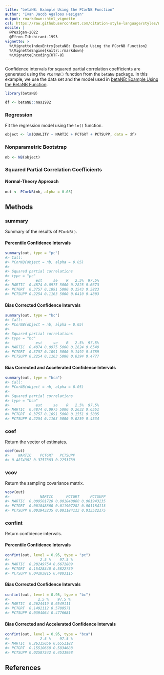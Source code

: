 ```yaml
---
title: "betaNB: Example Using the PCorNB Function"
author: "Ivan Jacob Agaloos Pesigan"
output: rmarkdown::html_vignette
csl: https://raw.githubusercontent.com/citation-style-language/styles/master/apa.csl
nocite: |
  @Pesigan-2022
  @Efron-Tibshirani-1993
vignette: >
  %\VignetteIndexEntry{betaNB: Example Using the PCorNB Function}
  %\VignetteEngine{knitr::rmarkdown}
  %\VignetteEncoding{UTF-8}
---
```




Confidence intervals for
squared partial correlation coefficients
are generated using
the `PCorNB()` function from the `betaNB` package.
In this example,
we use the data set and the model used in
[betaNB: Example Using the BetaNB Function](example-beta-nb.html).


``` r
library(betaNB)
```




``` r
df <- betaNB::nas1982
```

### Regression

Fit the regression model using the `lm()` function.


``` r
object <- lm(QUALITY ~ NARTIC + PCTGRT + PCTSUPP, data = df)
```

### Nonparametric Bootstrap


``` r
nb <- NB(object)
```

### Squared Partial Correlation Coefficients

#### Normal-Theory Approach


``` r
out <- PCorNB(nb, alpha = 0.05)
```

## Methods

### summary

Summary of the results of `PCorNB()`.

#### Percentile Confidence Intervals


``` r
summary(out, type = "pc")
#> Call:
#> PCorNB(object = nb, alpha = 0.05)
#> 
#> Squared partial correlations
#> type = "pc"
#>            est     se    R   2.5%  97.5%
#> NARTIC  0.4874 0.0975 5000 0.2825 0.6673
#> PCTGRT  0.3757 0.1091 5000 0.1543 0.5823
#> PCTSUPP 0.2254 0.1163 5000 0.0410 0.4803
```

#### Bias Corrected Confidence Intervals


``` r
summary(out, type = "bc")
#> Call:
#> PCorNB(object = nb, alpha = 0.05)
#> 
#> Squared partial correlations
#> type = "bc"
#>            est     se    R   2.5%  97.5%
#> NARTIC  0.4874 0.0975 5000 0.2624 0.6549
#> PCTGRT  0.3757 0.1091 5000 0.1492 0.5789
#> PCTSUPP 0.2254 0.1163 5000 0.0394 0.4777
```

#### Bias Corrected and Accelerated Confidence Intervals


``` r
summary(out, type = "bca")
#> Call:
#> PCorNB(object = nb, alpha = 0.05)
#> 
#> Squared partial correlations
#> type = "bca"
#>            est     se    R   2.5%  97.5%
#> NARTIC  0.4874 0.0975 5000 0.2632 0.6551
#> PCTGRT  0.3757 0.1091 5000 0.1551 0.5835
#> PCTSUPP 0.2254 0.1163 5000 0.0259 0.4534
```

### coef

Return the vector of estimates.


``` r
coef(out)
#>    NARTIC    PCTGRT   PCTSUPP 
#> 0.4874382 0.3757383 0.2253739
```

### vcov

Return the sampling covariance matrix.


``` r
vcov(out)
#>              NARTIC      PCTGRT     PCTSUPP
#> NARTIC  0.009501720 0.001848860 0.001943235
#> PCTGRT  0.001848860 0.011907282 0.001184113
#> PCTSUPP 0.001943235 0.001184113 0.013522175
```

### confint

Return confidence intervals.

#### Percentile Confidence Intervals


``` r
confint(out, level = 0.95, type = "pc")
#>              2.5 %    97.5 %
#> NARTIC  0.28249754 0.6672809
#> PCTGRT  0.15428340 0.5822759
#> PCTSUPP 0.04103815 0.4803115
```

#### Bias Corrected Confidence Intervals


``` r
confint(out, level = 0.95, type = "bc")
#>             2.5 %    97.5 %
#> NARTIC  0.2624419 0.6549111
#> PCTGRT  0.1492112 0.5788571
#> PCTSUPP 0.0394064 0.4776681
```

#### Bias Corrected and Accelerated Confidence Intervals


``` r
confint(out, level = 0.95, type = "bca")
#>              2.5 %    97.5 %
#> NARTIC  0.26315056 0.6551182
#> PCTGRT  0.15510660 0.5834688
#> PCTSUPP 0.02587342 0.4533998
```

## References

